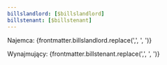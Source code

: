 ```yaml
---
billslandlord: [$billslandlord]
billstenant: [$billstenant]
---
```

Najemca: {frontmatter.billslandlord.replace(',', ', ')}

Wynajmujący: {frontmatter.billstenant.replace(',', ', ')}